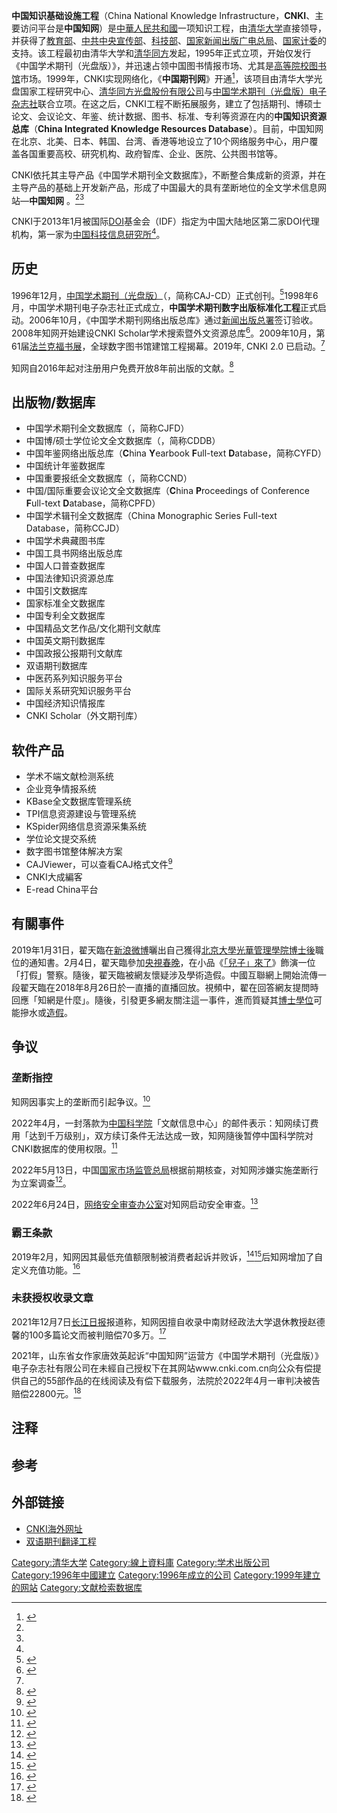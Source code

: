 {{refimprove|time=2018-08-07T02:43:15+00:00}}
{{Infobox website
| name             = CNKI<br/>中国知识基础设施工程
| logo             = CNKI_Logo.gif
| screenshot       = CNKI_screenshot.png
| screenshot_size  = 250px
| url              = {{url|https://www.cnki.net}}
| alexa            = {{decrease}}2203（{{as of|2021|11|12|alt=2021年11月}}）
| commercial       = 是
| type             = 数字内容出版
| owner            = 中国学术期刊（光盘版）电子杂志社
| launch_date      ={{start date and age|1996}}
| location         =[[清华大学|清华大学]]36区华业大厦
}}
'''中国知识基础设施工程'''（China National Knowledge Infrastructure，'''CNKI'''、主要访问平台是'''中国知网'''）是[[中華人民共和國|中華人民共和國]]一项知识工程，由[[清华大学|清华大学]]直接领导，并获得了[[中华人民共和国教育部|教育部]]、[[中共中央宣传部|中共中央宣传部]]、[[中华人民共和国科学技术部|科技部]]、[[中华人民共和国国家新闻出版广电总局|国家新闻出版广电总局]]、[[中华人民共和国国家计划委员会|国家计委]]的支持。该工程最初由清华大学和[[清华同方|清华同方]]发起，1995年正式立项，开始仅发行《中国学术期刊（光盘版）》，并迅速占领中国图书情报市场、尤其是[[高等院校|高等院校]][[图书馆|图书馆]]市场。1999年，CNKI实现网络化，《'''中国期刊网'''》开通<ref>{{Cite news|title=新中国期刊出版大事记|date=2001-11-02|language=zh|newspaper=中国新闻出版报/中国新闻出版广电报|CN=11-0079|doi=10.28907/n.cnki.nxwcb.2001.000627|url=https://kns.cnki.net/kcms/detail/detail.aspx?doi=10.28907/n.cnki.nxwcb.2001.000627&dbcode=CCND|accessdate=2022-05-11|archive-date=2021-11-12|archive-url=https://web.archive.org/web/20211112105745/https://kns.cnki.net/kcms/detail/detail.aspx?doi=10.28907%2Fn.cnki.nxwcb.2001.000627&dbcode=CCND}}</ref>，该项目由清华大学光盘国家工程研究中心、[[清华同方|清华同方光盘股份有限公司]]与[[中国学术期刊（光盘版）电子杂志社|中国学术期刊（光盘版）电子杂志社]]联合立项。在这之后，CNKI工程不断拓展服务，建立了包括期刊、博硕士论文、会议论文、年鉴、统计数据、图书、标准、专利等资源在内的'''中国知识资源总库'''（'''China Integrated Knowledge Resources Database'''）。目前，中国知网在北京、北美、日本、韩国、台湾、香港等地设立了10个网络服务中心，用户覆盖各国重要高校、研究机构、政府智库、企业、医院、公共图书馆等。

CNKI依托其主导产品《中国学术期刊全文数据库》，不断整合集成新的资源，并在主导产品的基础上开发新产品，形成了中国最大的具有垄断地位的全文学术信息网站—'''中国知网''' 。<ref name="CNKI发展研究" /><ref name="CNKI注册信息" />

CNKI于2013年1月被国际[[DOI|DOI]]基金会（IDF）指定为中国大陆地区第二家DOI代理机构，第一家为[[中国科技信息研究所|中国科技信息研究所]]<ref name="news_IDF" />。

== 历史 ==
1996年12月，[[中国学术期刊（光盘版）|中国学术期刊（光盘版）]]（{{lang|en|China Academic Journal CD-ROM}}，简称CAJ-CD）正式创刊。<ref>{{Cite journal|title=《中国学术期刊(光盘版)》检索评价|author=李星逸|url=https://kns.cnki.net/KCMS/detail/detail.aspx?dbcode=CJFD&filename=TSGJ200006005&dbname=CJFD2000|last=|first=|date=|journal=图书馆建设|accessdate=2021-11-12|issue=06|doi=10.3969/j.issn.1004-325X.2000.06.006|year=2000|pages=19–23|issn=1004-325X|CN=23-1331/G2|archive-date=2021-11-12|archive-url=https://web.archive.org/web/20211112103207/https://kns.cnki.net/KCMS/detail/detail.aspx?dbcode=CJFD&filename=TSGJ200006005&dbname=CJFD2000}}</ref>1998年6月，中国学术期刊电子杂志社正式成立，'''中国学术期刊数字出版标准化工程'''正式启动。2006年10月，《中国学术期刊网络出版总库》通过[[新闻出版总署|新闻出版总署]]签订验收。2008年知网开始建设CNKI Scholar学术搜索暨外文资源总库<ref>{{Cite web|title=CNKI Scholar agrees deal with world-leading publisher SAGE|url=http://en.thholding.com.cn/2017-01/23/c_67676.htm|access-date=2021-11-13|date=2017-01-23|work=[[清华控股|清华控股]]|language=en|archive-date=2021-11-13|archive-url=https://web.archive.org/web/20211113122749/http://en.thholding.com.cn/2017-01/23/c_67676.htm}}</ref>。2009年10月，第61届[[法兰克福书展|法兰克福书展]]，全球数字图书馆建馆工程揭幕。2019年, CNKI 2.0 已启动。<ref name="CNKI2.0" />

知网自2016年起对注册用户免费开放8年前出版的文献。<ref>{{Cite news|title=中国知网致歉：将妥当处理赵德馨教授作品继续传播的问题|url=https://news.cctv.com/2021/12/11/ARTIfPQqjoMmgUZq9eSP7PKc211211.shtml|access-date=2022-05-19|author=潘俊文；蔡晓仪|work=[[红星新闻|红星新闻]]|via=央视新闻}}</ref>

== 出版物/数据库 ==
*中国学术期刊全文数据库（{{lang|en|'''C'''hina Academic '''J'''ournals '''F'''ull-text '''D'''atabase}}，简称CJFD）
*中国博/硕士学位论文全文数据库（{{lang|en|'''C'''hina '''D'''issertations '''D'''ata'''b'''ase}}，简称CDDB）
*中国年鉴网络出版总库（'''C'''hina '''Y'''earbook '''F'''ull-text '''D'''atabase，简称CYFD）
*中国统计年鉴数据库
*中国重要报纸全文数据库（{{lang|en|'''C'''hina '''C'''ore '''N'''ewspaper Full-Text '''D'''atabase}}，简称CCND）
*中国/国际重要会议论文全文数据库（'''C'''hina '''P'''roceedings of Conference '''F'''ull-text '''D'''atabase，简称CPFD）
*中国学术辑刊全文数据库（China Monographic Series Full-text Database，简称CCJD）{{NoteTag|无[[ISSN|ISSN]]}}
*中国学术典藏图书库
*中国工具书网络出版总库
*中国人口普查数据库
*中国法律知识资源总库
*中国引文数据库
*国家标准全文数据库
*中国专利全文数据库
*中国精品文艺作品/文化期刊文献库
*中国英文期刊数据库
*中国政报公报期刊文献库
*双语期刊数据库
*中医药系列知识服务平台
*国际关系研究知识服务平台
*中国经济知识情报库
*CNKI Scholar（外文期刊库）

== 软件产品 ==
*学术不端文献检测系统
*企业竞争情报系统
*KBase全文数据库管理系统
*TPI信息资源建设与管理系统
*KSpider网络信息资源采集系统
*学位论文提交系统
*数字图书馆整体解决方案
*CAJViewer，可以查看CAJ格式文件<ref>{{cite news |title=《常用工具软件速查》  张增强编著 北京：中国铁道出版社 2003 第359页 |url= |accessdate= |archive-date= |archive-url= }}</ref>
*CNKI大成編客
*E-read China平台

== 有關事件 ==
{{Main|翟天临学术风波}}
2019年1月31日，翟天臨在[[新浪微博|新浪微博]]曬出自己獲得[[北京大学|北京大學]][[北京大学光华管理学院|光華管理學院]][[博士後|博士後]]職位的通知書。2月4日，翟天臨參加[[2019年中央广播电视总台春节联欢晚会|央視春晚]]，在小品《[[“儿子”来了|「兒子」來了]]》飾演一位「打假」警察。隨後，翟天臨被網友懷疑涉及學術造假。中國互聯網上開始流傳一段翟天臨在2018年8月26日於一直播的直播回放。視頻中，翟在回答網友提問時回應「知網是什麼」。隨後，引發更多網友關注這一事件，進而質疑其[[学位#中華人民共和國學位制|博士學位]]可能摻水或[[学术腐败|造假]]。

== 争议 ==
=== 垄断指控 ===
知网因事实上的垄断而引起争议。<ref>{{Cite web|title=知网还要在垄断之路上狂奔多久？|url=https://www.thepaper.cn/newsDetail_forward_3030492|accessdate=2019-02-26|author=杨建楠|date=2019-02-23|work=澎湃新闻|publisher=[[半月谈|半月谈]]|language=zh|archive-url=https://web.archive.org/web/20190226234111/https://www.thepaper.cn/newsDetail_forward_3030492|archive-date=2019-02-26|dead-url=no}}</ref>

2022年4月，一封落款为[[中国科学院|中国科学院]]「文献信息中心」的邮件表示：知网续订费用「达到千万级别」，双方续订条件无法达成一致，知网隨後暂停中国科学院对CNKI数据库的使用权限。<ref>{{Cite web|title=知网，中科院都嫌贵|url=http://mp.weixin.qq.com/s?__biz=MjM5ODMzMDMyMw==&mid=2653707564&idx=1&sn=82b52f473f2c35448d02da60bcd06054&chksm=bd1497908a631e8639200702bf1c9e2a4c35d1436de6cf9fdd8f4ad45a4118f74a069d1145b1#rd|access-date=2022-04-19|last=崔斯也|work=微信公众平台}}</ref>

2022年5月13日，中国[[国家市场监管总局|国家市场监管总局]]根据前期核查，对知网涉嫌实施垄断行为立案调查<ref>{{cite web |title=市场监管总局依法对知网涉嫌垄断行为 立案调查 |url=https://www.samr.gov.cn/xw/zj/202205/t20220513_344850.html |website=市场监管总局 |accessdate=2022-05-13}}</ref>。

2022年6月24日，[[国家互联网信息办公室|网络安全审查办公室]]对知网启动安全审查。<ref>{{Cite web |date=2022-06-24 |title=网络安全审查办公室对知网启动网络安全审查-中共中央网络安全和信息化委员会办公室 |url=http://www.cac.gov.cn/2022-06/24/c_1657686783575480.htm |website= |archive-url=https://web.archive.org/web/20220624075132/http://www.cac.gov.cn/2022-06/24/c_1657686783575480.htm |archive-date=2022-06-24 |access-date=2022-06-24}}</ref>

=== 霸王条款 ===
2019年2月，知网因其最低充值额限制被消费者起诉并败诉，<ref>{{Cite web|title=下载7元论文需先充值50元 大学生状告中国知网胜诉|url=http://www.legaldaily.com.cn/index/content/2019-02/12/content_7766699.htm|accessdate=2019-02-26|author=方芳|date=2019-02-12|publisher=法制网|archive-date=2019-02-26|archive-url=https://web.archive.org/web/20190226172917/http://www.legaldaily.com.cn/index/content/2019-02/12/content_7766699.htm|dead-url=yes}}</ref><ref>{{Cite web|title=“充值案”引关注 知网：最低可0.5元起充|url=http://www.xinhuanet.com/2019-02/14/c_1124115720.htm|accessdate=2019-02-27|author=付光宇、 张樵苏|date=2019-02-14|publisher=新华网|archive-date=2019-02-27|archive-url=https://web.archive.org/web/20190227120754/http://www.xinhuanet.com/2019-02/14/c_1124115720.htm|dead-url=yes}}</ref>后知网增加了自定义充值功能。<ref>{{Cite web |date=2019-02-25 |title=知网网页版添自定义充值渠道！退款需核实申请人身份，可一天到账 |url=https://www.sohu.com/a/www.sohu.com/a/297576930_161795 |website= |language= |publisher=[[南方都市报|南方都市报]] |archive-url=https://web.archive.org/web/20220626013808/https://www.sohu.com/a/297576930_161795 |archive-date=[[互联网档案馆|互联网档案馆]] |access-date= |via=搜狐网}}</ref>

=== 未获授权收录文章 ===
2021年12月7日[[长江日报|长江日报]]报道称，知网因擅自收录中南财经政法大学退休教授赵德馨的100多篇论文而被判赔偿70多万。<ref>{{cite news |language = zh-cn |author = 李玉莹 |url = http://cjrb.cjn.cn/html/2021-12/07/content_218260.htm |title = 100多篇文章被中国知网擅自收录 九旬教授维权全部胜诉获赔70多万 |publisher = 长江日报 |pages = 5版 |date = 2021-12-07 |accessdate = 2021-12-15 |archive-date = 2021-12-15 |archive-url = https://web.archive.org/web/20211215073330/http://cjrb.cjn.cn/html/2021-12/07/content_218260.htm }}</ref>

2021年，山东省女作家唐效英起诉“中国知网”运营方《中国学术期刊（光盘版）》电子杂志社有限公司在未經自己授权下在其网站www.cnki.com.cn向公众有偿提供自己的55部作品的在线阅读及有偿下载服务，法院於2022年4月一审判决被告赔偿22800元。<ref>{{cite news |title=女作家把知网告上法庭，一审获赔22800元 中国青年报官微 | date=2022-04-29 |url=http://m.cyol.com/gb/articles/2022-04/29/content_pWKJphYBE.html}}</ref>

== 注释 ==
{{NoteFoot}}

== 参考 ==
{{reflist|refs=
<ref name="CNKI发展研究">{{Cite journal|title=CNKI发展研究|author=赵蓉英,邱均平|url=http://www.wanfangdata.com.cn/details/detail.do?_type=perio&id=qbkx200504033|journal=情报科学|issue=4|doi=10.3969/j.issn.1007-7634.2005.04.033|year=2005|page=626-634|access-date=2018-02-24|archive-date=2020-04-14|archive-url=https://web.archive.org/web/20200414091437/http://www.wanfangdata.com.cn/details/detail.do?_type=perio&id=qbkx200504033|dead-url=no}}</ref>
<ref name="CNKI注册信息">{{cite web|title=经营性网站备案信息|url=http://www.hd315.gov.cn/beian/view.asp?bianhao=010202005012100021|date=2005-02-20|publisher=北京市工商行政管理局|access-date=2013-05-06|archive-url=https://web.archive.org/web/20130501084444/http://www.hd315.gov.cn/beian/view.asp?bianhao=010202005012100021|archive-date=2013-05-01|dead-url=yes}}</ref>
<ref name="news_IDF">{{cite web|title=DOI news|url=http://www.doi.org/news/DOI_News_Jan13.pdf|date=2013年1月|publisher=国际[[DOI|DOI]]基金会|language=en|trans_title=DOI新闻|accessdate=2013-05-06|archive-date=2019-08-08|archive-url=https://web.archive.org/web/20190808200244/http://www.doi.org/news/DOI_News_Jan13.pdf|dead-url=no}}</ref>
<ref name="CNKI2.0">{{cite journal|title=中国知网CNKI 2.0 知识创新服务运行模式|journal=CNKI导报|issue=37|pages=5|url=https://cnki.net/gycnki/daobao/cnkidaobao37/%E7%AC%AC5%E7%89%88.pdf|date=2019-12-18|publisher=《CNKI导报》编辑部|language=zh-hans|access-date=2021-05-26|archive-date=2021-05-27|archive-url=https://web.archive.org/web/20210527082302/https://cnki.net/gycnki/daobao/cnkidaobao37/%E7%AC%AC5%E7%89%88.pdf|dead-url=no}}</ref>
}}

== 外部链接 ==
*[http://oversea.cnki.net/kns55/default.aspx CNKI海外网址]{{Wayback|url=http://oversea.cnki.net/kns55/default.aspx |date=20160308014040 }}
*[http://jtp.cnki.net/bilingual/ 双语期刊翻译工程]{{Wayback|url=http://jtp.cnki.net/bilingual/ |date=20160303134804 }}
{{Authority control}}

[[Category:清华大学|Category:清华大学]]
[[Category:線上資料庫|Category:線上資料庫]]
[[Category:学术出版公司|Category:学术出版公司]]
[[Category:1996年中國建立|Category:1996年中國建立]]
[[Category:1996年成立的公司|Category:1996年成立的公司]]
[[Category:1999年建立的网站|Category:1999年建立的网站]]
[[Category:文献检索数据库|Category:文献检索数据库]]